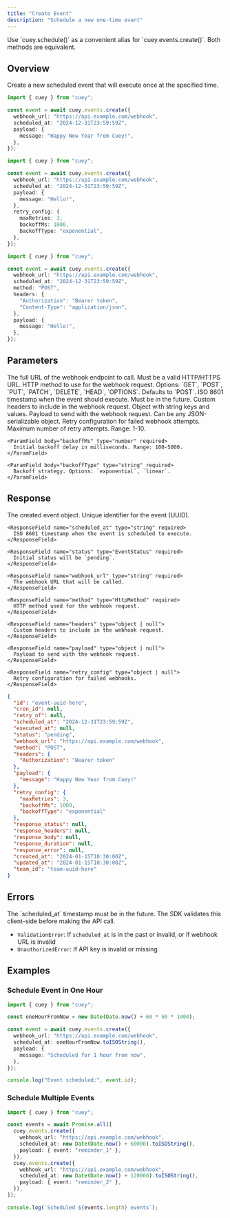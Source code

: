 ```yaml
---
title: "Create Event"
description: "Schedule a new one-time event"
---
```


<Tip>
Use `cuey.schedule()` as a convenient alias for `cuey.events.create()`. Both methods are equivalent.
</Tip>

## Overview

Create a new scheduled event that will execute once at the specified time.

<RequestExample>

```typescript Basic event
import { cuey } from "cuey";

const event = await cuey.events.create({
  webhook_url: "https://api.example.com/webhook",
  scheduled_at: "2024-12-31T23:59:59Z",
  payload: {
    message: "Happy New Year from Cuey!",
  },
});
```

```typescript With retry configuration
import { cuey } from "cuey";

const event = await cuey.events.create({
  webhook_url: "https://api.example.com/webhook",
  scheduled_at: "2024-12-31T23:59:59Z",
  payload: {
    message: "Hello!",
  },
  retry_config: {
    maxRetries: 3,
    backoffMs: 1000,
    backoffType: "exponential",
  },
});
```

```typescript With custom headers
import { cuey } from "cuey";

const event = await cuey.events.create({
  webhook_url: "https://api.example.com/webhook",
  scheduled_at: "2024-12-31T23:59:59Z",
  method: "POST",
  headers: {
    "Authorization": "Bearer token",
    "Content-Type": "application/json",
  },
  payload: {
    message: "Hello!",
  },
});
```

</RequestExample>

## Parameters

<ParamField body="webhook_url" type="string" required>
  The full URL of the webhook endpoint to call. Must be a valid HTTP/HTTPS URL.
</ParamField>

<ParamField body="method" type="string" default="POST">
  HTTP method to use for the webhook request. Options: `GET`, `POST`, `PUT`, `PATCH`, `DELETE`, `HEAD`, `OPTIONS`. Defaults to `POST`.
</ParamField>

<ParamField body="scheduled_at" type="string" required>
  ISO 8601 timestamp when the event should execute. Must be in the future.
</ParamField>

<ParamField body="headers" type="object | null">
  Custom headers to include in the webhook request. Object with string keys and values.
</ParamField>

<ParamField body="payload" type="object | null">
  Payload to send with the webhook request. Can be any JSON-serializable object.
</ParamField>

<ParamField body="retry_config" type="object | null">
  Retry configuration for failed webhook attempts.

  <Expandable title="RetryConfig properties">
    <ParamField body="maxRetries" type="number" required>
      Maximum number of retry attempts. Range: 1-10.
    </ParamField>

    <ParamField body="backoffMs" type="number" required>
      Initial backoff delay in milliseconds. Range: 100-5000.
    </ParamField>

    <ParamField body="backoffType" type="string" required>
      Backoff strategy. Options: `exponential`, `linear`.
    </ParamField>
  </Expandable>
</ParamField>

## Response

<ResponseField name="event" type="Event" required>
  The created event object.

  <Expandable title="Event properties">
    <ResponseField name="id" type="string" required>
      Unique identifier for the event (UUID).
    </ResponseField>

    <ResponseField name="scheduled_at" type="string" required>
      ISO 8601 timestamp when the event is scheduled to execute.
    </ResponseField>

    <ResponseField name="status" type="EventStatus" required>
      Initial status will be `pending`.
    </ResponseField>

    <ResponseField name="webhook_url" type="string" required>
      The webhook URL that will be called.
    </ResponseField>

    <ResponseField name="method" type="HttpMethod" required>
      HTTP method used for the webhook request.
    </ResponseField>

    <ResponseField name="headers" type="object | null">
      Custom headers to include in the webhook request.
    </ResponseField>

    <ResponseField name="payload" type="object | null">
      Payload to send with the webhook request.
    </ResponseField>

    <ResponseField name="retry_config" type="object | null">
      Retry configuration for failed webhooks.
    </ResponseField>
  </Expandable>
</ResponseField>

<ResponseExample>

```json Success response
{
  "id": "event-uuid-here",
  "cron_id": null,
  "retry_of": null,
  "scheduled_at": "2024-12-31T23:59:59Z",
  "executed_at": null,
  "status": "pending",
  "webhook_url": "https://api.example.com/webhook",
  "method": "POST",
  "headers": {
    "Authorization": "Bearer token"
  },
  "payload": {
    "message": "Happy New Year from Cuey!"
  },
  "retry_config": {
    "maxRetries": 3,
    "backoffMs": 1000,
    "backoffType": "exponential"
  },
  "response_status": null,
  "response_headers": null,
  "response_body": null,
  "response_duration": null,
  "response_error": null,
  "created_at": "2024-01-15T10:30:00Z",
  "updated_at": "2024-01-15T10:30:00Z",
  "team_id": "team-uuid-here"
}
```

</ResponseExample>

## Errors

<Warning>
The `scheduled_at` timestamp must be in the future. The SDK validates this client-side before making the API call.
</Warning>

- `ValidationError`: If `scheduled_at` is in the past or invalid, or if webhook URL is invalid
- `UnauthorizedError`: If API key is invalid or missing

## Examples

### Schedule Event in One Hour

```typescript
import { cuey } from "cuey";

const oneHourFromNow = new Date(Date.now() + 60 * 60 * 1000);

const event = await cuey.events.create({
  webhook_url: "https://api.example.com/webhook",
  scheduled_at: oneHourFromNow.toISOString(),
  payload: {
    message: "Scheduled for 1 hour from now",
  },
});

console.log("Event scheduled:", event.id);
```

### Schedule Multiple Events

```typescript
import { cuey } from "cuey";

const events = await Promise.all([
  cuey.events.create({
    webhook_url: "https://api.example.com/webhook",
    scheduled_at: new Date(Date.now() + 60000).toISOString(),
    payload: { event: "reminder_1" },
  }),
  cuey.events.create({
    webhook_url: "https://api.example.com/webhook",
    scheduled_at: new Date(Date.now() + 120000).toISOString(),
    payload: { event: "reminder_2" },
  }),
]);

console.log(`Scheduled ${events.length} events`);
```

